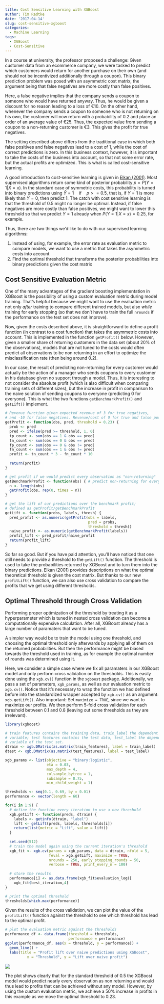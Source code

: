 ```yaml
---
title: Cost Sensitive Learning with XGBoost
author: Tim Radtke
date: '2017-04-14'
slug: cost-sensitive-xgboost
categories:
  - Machine Learning
tags:
  - XGBoost
  - Cost-Sensitive
---
```


In a course at university, the professor proposed a challenge: Given customer data from an ecommerce company, we were tasked to predict which customers would return for another purchase on their own (and should not be incentivized additionally through a coupon). This binary prediction problem was posed with an asymmetric cost matrix, the argument being that false negatives are more costly than false positives. 

Here, a false negative implies that the company sends a coupon to someone who would have returned anyway. Thus, he would be given a discount for no reason leading to a loss of €10. On the other hand, whenever the company sends a coupon to someone who is not returning on his own, the customer will now return with a probability of 0.2 and place an order of an average value of €25. Thus, the expected value from sending a coupon to a non-returning customer is €3. This gives the profit for true negatives.

The setting described above differs from the traditional case in which both false positives and false negatives lead to a cost of 1, while the cost of correct predictions is zero. In this business context, however, it is important to take the costs of the business into account, so that not some error rate, but the actual profits are optimized. This is what is called cost-sensitive learning.

A good introduction to cost-sensitive learning is given in [Elkan (2001)](http://cseweb.ucsd.edu/~elkan/rescale.pdf). Most supervised algorithms return some kind of posterior probability $p=P(Y=1|X=x)$. In the standard case of symmetric costs, this probability is turned into binary predictions using $\hat{Y}=1 \quad \text{if}\quad  p >= 0.5$, that is, if $Y=1$ is more likely than $Y=0$, then predict 1. The catch with cost sensitive learning is that the threshold of 0.5 might no longer be optimal. Instead, if false negatives are more costly than false positives, we might want to lower this threshold so that we predict $Y=1$ already when $P(Y=1|X=x)=0.25$, for example.

Thus, there are two things we'd like to do with our supervised learning algorithms:

1. Instead of using, for example, the error rate as evaluation metric to compare models, we want to use a metric that takes the asymmetric costs into account
2. Find the optimal threshold that transforms the posterior probabilities into binary predictions given the cost matrix

## Cost Sensitive Evaluation Metric

One of the many advantages of the gradient boosting implementation in XGBoost is the possibility of using a custom evaluation metric during model training. That's helpful because we might want to use the evaluation metric not only *after* training to compare different trained models, but also *while* training for early stopping (so that we don't have to train the full `nrounds` if the performance on the test set does not improve).

Now, given the costs described above, it is straightforward to define a profit function (in contrast to a cost function) that takes the asymmetric costs into account. This is implemented in the function `getProfit()` below. However, given a smaller share of returning customers in the data set (about 20% of the observations), models that are not tuned to the costs would often predict all observations to be non returning in an effort to optimize the misclassification rate (then being around 0.2). 

In our case, the result of predicting non-returning for every customer would actually be the action of a manager who sends coupons to every customer in his database given no support through a model. Thus, it is interesting to not consider the absolute profit (which is also difficult when comparing training sets of different sizes), but the increase in profit in comparison to the naive solution of sending coupons to everyone (predicting 0 for everyone). This is what the two functions `getBenchmarkProfit()` and `getLift()` implement.

```r
# Revenue function given expected revenue of 3 for true negatives,
# and -10 for false negatives. Revenue/cost of 0 for true and false positives.
getProfit <- function(obs, pred, threshold = 0.23) {
  prob <- pred
  pred <- ifelse(pred >= threshold, 1, 0)
  tp_count <- sum(obs == 1 & obs == pred)
  tn_count <- sum(obs == 0 & obs == pred)
  fp_count <- sum(obs == 0 & obs != pred)
  fn_count <- sum(obs == 1 & obs != pred)
  profit <- tn_count * 3 - fn_count * 10
  
  return(profit)
}

# get profit if we would predict every observation as "non-returning"
getBenchmarkProfit <- function(obs) { # predict non-returning for everyone
  n <- length(obs)
  getProfit(obs, rep(0, times = n))
}

# get the lift of our predictions over the benchmark profit;
# defined as getProfit/getBenchmarkProfit
getLift <- function(probs, labels, thresh) {
  pred_profit <- as.numeric(getProfit(obs = labels,
                                      pred = probs,
                                      threshold = thresh))
  naive_profit <- as.numeric(getBenchmarkProfit(labels))
  profit_lift <- pred_profit/naive_profit
  return(profit_lift)
}
```

So far so good. But if you have paid attention, you'll have noticed that one still needs to provide a threshold to the `getLift()` function. The threshold is used to take the probabilities returned by XGBoost and to turn them into the binary predictions. Elkan (2001) provides descriptions on what the optimal theoretical threshold is given the cost matrix. But thanks to our new `profitLift()` function, we can also use cross validation to compare the profits that we get using different thresholds.

## Optimal Threshold through Cross Validation

Performing proper optimization of the threshold by treating it as a hyperparameter which is tuned in nested cross validation can become a computationally expensive calculation. After all, XGBoost already has a large number of paramaters that want to be tuned.

A simpler way would be to train the model using one threshold, and choosing the optimal threshold only afterwards by applying all of them on the returned probabilities. But then the performance might be biased towards the threshold used in training, as for example the optimal number of rounds was determined using it.

Here, we consider a simple case where we fix all paramaters in our XGBoost model and only perform cross validation on the thresholds. This is easily done using the `xgb.cv()` function in the `xgboost` package. Additionally, we pass a set of parameters, `xgb_params`, as well as our evaluation metric to `xgb.cv()`. Notice that it's necessary to wrap the function we had defined before into the standardized wrapper accepted by `xgb.cv()` as an argument: `xgb.getLift()`. Also important: Set `maximize = TRUE`, since we want to maximize our profits. We then perform 5-fold cross validation for each threshold between 0.1 and 0.6 (leaving out some thresholds as they are irrelevant).

```r
library(xgboost)

# train features contains the training data, train_label the dependent
# variable; test features contains the test data, test_label the dependent
# variable of the test set.
dtrain <- xgb.DMatrix(as.matrix(train_features), label = train_label)
dtest <- xgb.DMatrix(as.matrix(test_features), label = test_label)

xgb_params <- list(objective = "binary:logistic",
                   eta = 0.03,
                   max_depth = 4,
                   colsample_bytree = 1,
                   subsample = 0.75,
                   min_child_weight = 1)

thresholds <- seq(0.1, 0.69, by = 0.01)
performance <- vector(length = 60)

for(i in 1:9) {
  # define the function every iteration to use a new threshold
  xgb.getLift <- function(preds, dtrain) {
    labels <- getinfo(dtrain, "label")
    lift <- getLift(preds, labels, thresholds[i])
    return(list(metric = "Lift", value = lift))
  }
  
  set.seed(512)
  # train the model again using the current iteration's threshold 
  xgb_fit <- xgb.cv(params = xgb_params, data = dtrain, nfold = 5,
                    feval = xgb.getLift, maximize = TRUE, 
                    nrounds = 250, early_stopping_rounds = 50,
                    verbose = TRUE, print_every_n = 100)
  
  # store the results
  performance[i] <- as.data.frame(xgb_fit$evaluation_log)[
    xgb_fit$best_iteration,4]
}

# print the optimal threshold
thresholds[which.max(performance)]
```

Given the results of the cross validation, we can plot the value of the `profitLift()` function against the threshold to see which threshold has lead to the optimal profit.

```r
# plot the evaluation metric against the thresholds
performance_df <- data.frame(threshold = thresholds,
                             performance = performance)
ggplot(performance_df, aes(x = threshold, y = performance)) +
  geom_line() +
  labs(title = "Profit lift over naive predictions using XGBoost",
          x = "Threshold", y = "Lift over naive profit")
```

![](/post/2017-04-14-cost-sensitive-xgboost/profit_lift_graph.png)

The plot shows clearly that for the standard threshold of 0.5 the XGBoost model would predict nearly every observation as non returning and would thus lead to profits that can be achieved without any model. However, by using the custom evaluation metric, we achieve a 50% increase in profits in this example as we move the optimal threshold to 0.23.